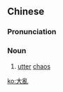 {{also|大乱}}
==Chinese==
{{zh-forms|s=大乱}}

===Pronunciation===
{{zh-pron
|m=dàluàn
|c=daai6 lyun6
|h=pfs=thai-lon
|mn=tāi-loān
|cat=n
}}

===Noun===
{{zh-noun}}

# [[utter]] [[chaos]]

[[ko:大亂]]
